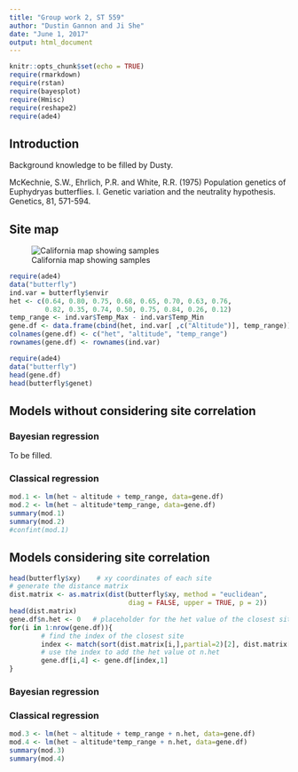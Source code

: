 ---
title: "Group work 2, ST 559"
author: "Dustin Gannon and Ji She"
date: "June 1, 2017"
output: html_document
---

```{r setup, include=FALSE}
knitr::opts_chunk$set(echo = TRUE)
require(rmarkdown)
require(rstan) 
require(bayesplot) 
require(Hmisc) 
require(reshape2)
require(ade4)
```

## Introduction

Background knowledge to be filled by Dusty.


McKechnie, S.W., Ehrlich, P.R. and White, R.R. (1975) Population genetics of Euphydryas butterflies. I. Genetic variation and the neutrality hypothesis. Genetics, 81, 571-594.


## Site map


![California map showing samples](C:/Users/shej/Desktop/OSU courses/ST559/Group work/GW2/Cal_map.png)



```{r, include=FALSE}
require(ade4)
data("butterfly")
ind.var = butterfly$envir
het <- c(0.64, 0.80, 0.75, 0.68, 0.65, 0.70, 0.63, 0.76, 
         0.82, 0.35, 0.74, 0.50, 0.75, 0.84, 0.26, 0.12)
temp_range <- ind.var$Temp_Max - ind.var$Temp_Min
gene.df <- data.frame(cbind(het, ind.var[ ,c("Altitude")], temp_range))
colnames(gene.df) <- c("het", "altitude", "temp_range")
rownames(gene.df) <- rownames(ind.var)
```


```{r gene, comment = ""}
require(ade4)
data("butterfly")
head(gene.df)
head(butterfly$genet)
```

## Models without considering site correlation
### Bayesian regression

To be filled.





### Classical regression
```{r lm, comment = ""}
mod.1 <- lm(het ~ altitude + temp_range, data=gene.df)
mod.2 <- lm(het ~ altitude*temp_range, data=gene.df)
summary(mod.1)
summary(mod.2)
#confint(mod.1)
```


## Models considering site correlation
```{r dist, comment = ""}
head(butterfly$xy)    # xy coordinates of each site
# generate the distance matrix
dist.matrix <- as.matrix(dist(butterfly$xy, method = "euclidean",
                              diag = FALSE, upper = TRUE, p = 2))
head(dist.matrix)
gene.df$n.het <- 0   # placeholder for the het value of the closest site
for(i in 1:nrow(gene.df)){
        # find the index of the closest site
        index <- match(sort(dist.matrix[i,],partial=2)[2], dist.matrix[i,])
        # use the index to add the het value ot n.het
        gene.df[i,4] <- gene.df[index,1]    
}
```





### Bayesian regression




### Classical regression
```{r dist model, comment = ""}
mod.3 <- lm(het ~ altitude + temp_range + n.het, data=gene.df)
mod.4 <- lm(het ~ altitude*temp_range + n.het, data=gene.df)
summary(mod.3)
summary(mod.4)
```






